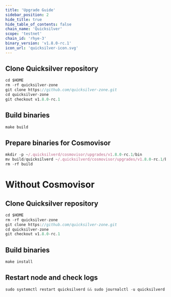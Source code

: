 ```yaml
---
title: 'Upgrade Guide'
sidebar_position: 2
hide_title: true
hide_table_of_contents: false
chain_name: 'Quicksilver'
scope: 'testnet'
chain_id: 'rhye-3'
binary_version: 'v1.8.0-rc.1'
icon_url: 'quicksilver-icon.svg'
---
```



<PageTitle
  iconUrl="img/quicksilver-icon.svg"
  title="Quicksilver Upgrade Guide"
  chainId="rhye-3"
  version="v1.8.0-rc.1"
/>

## Clone Quicksilver repository

```js
cd $HOME
rm -rf quicksilver-zone
git clone https://github.com/quicksilver-zone.git
cd quicksilver-zone
git checkout v1.8.0-rc.1
```

## Build binaries

```js
make build
```

## Prepare binaries for Cosmovisor

```js
mkdir -p ~/.quicksilverd/cosmovisor/upgrades/v1.8.0-rc.1/bin
mv build/quicksilverd ~/.quicksilverd/cosmovisor/upgrades/v1.8.0-rc.1/bin/
rm -rf build
```

# Without Cosmovisor

## Clone Quicksilver repository

```js
cd $HOME
rm -rf quicksilver-zone
git clone https://github.com/quicksilver-zone.git
cd quicksilver-zone
git checkout v1.8.0-rc.1
```

## Build binaries

```js
make install
```

## Restart node and check logs

```js
sudo systemctl restart quicksilverd && sudo journalctl -u quicksilverd -f --no-hostname -o cat
```
